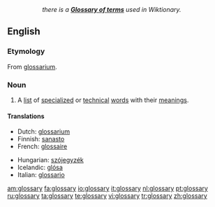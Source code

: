 ::''there is a '''[[Appendix:Glossary|Glossary of terms]]''' used in Wiktionary.''
==English==
{{wikipedia}}

===Etymology===
From {{L.}} [[glossarium]].

===Noun===
{{en-noun|glossaries}}

# A [[list]] of [[specialized]] or [[technical]] [[word]]s with their [[meaning]]s.

====Translations====
{{trans-top|a list of words with their meanings}}
*Dutch: [[glossarium]] {{n}}
*Finnish: [[sanasto]]
*French: [[glossaire]]
{{trans-mid}}
*Hungarian: [[szójegyzék]]
*Icelandic: [[glósa]] {{f}}
*Italian: [[glossario]] {{m}}
{{trans-bottom}}

[[am:glossary]]
[[fa:glossary]]
[[io:glossary]]
[[it:glossary]]
[[nl:glossary]]
[[pt:glossary]]
[[ru:glossary]]
[[ta:glossary]]
[[te:glossary]]
[[vi:glossary]]
[[tr:glossary]]
[[zh:glossary]]
